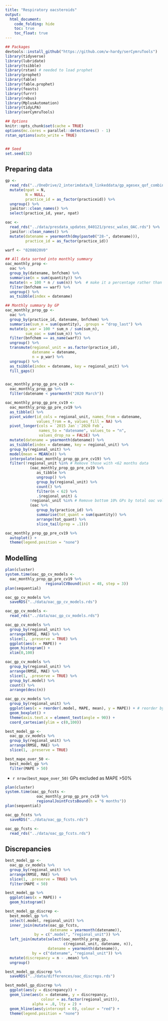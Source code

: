 ```yaml
---
title: "Respiratory oacsteroids"
output: 
  html_document:
    code_folding: hide
    toc: true
    toc_float: true
---
```


```r
## Packages
devtools::install_github("https://github.com/w-hardy/serCymruTools")
library(tidyverse)
library(lubridate)
library(tsibble)
library(rstan) # needed to load prophet
library(prophet)
library(fable)
library(fable.prophet)
library(feasts)
library(furrr)
library(rebus)
library(MplusAutomation)
library(tidyLPA)
library(serCymruTools)

## Options
knitr::opts_chunk$set(cache = TRUE)
options(mc.cores = parallel::detectCores() - 1)
rstan_options(auto_write = TRUE)


## Seed
set.seed(32)

```

## Preparing data

```r
gp <- 
  read_rds("../OneDrive/2_interimdata/8_linkeddata/gp_agesex_qof_combined.rds") %>% 
  mutate(npat = N,
         N = NULL,
         practice_id = as_factor(practiceid)) %>% 
  ungroup() %>% 
  janitor::clean_names() %>% 
  select(practice_id, year, npat)

oac <- 
  read_rds("../data/presdata_updates_040121/presc_wales_OAC.rds") %>% 
  janitor::clean_names() %>% 
  mutate(datename = yearmonth(dmy(paste0("28-", datename))),
         practice_id = as_factor(practice_id))

warf <- "0208020V0"

## All data sorted into monthly summary
oac_monthly_prop <- 
  oac %>% 
  group_by(datename, bnfchem) %>% 
  summarise(n = sum(quantity)) %>% 
  mutate(n = 100 * n / sum(n)) %>%  # make it a percentage rather than proportion
  filter(bnfchem == warf) %>% 
  ungroup() %>%
  as_tsibble(index = datename)

## Monthly summary by GP
oac_monthly_prop_gp <- 
  oac %>% 
  group_by(practice_id, datename, bnfchem) %>% 
  summarise(sum_n = sum(quantity), .groups = "drop_last") %>% 
  mutate(p_war = 100 * sum_n / sum(sum_n),
         sum_oac = sum(sum_n)) %>% 
  filter(bnfchem == as_name(warf)) %>% 
  ungroup() %>% 
  transmute(regional_unit = as.factor(practice_id),
            datename = datename,
            n = p_war) %>%
  ungroup() %>%
  as_tsibble(index = datename, key = regional_unit) %>% 
  fill_gaps() 


oac_monthly_prop_gp_pre_cv19 <- 
  oac_monthly_prop_gp %>% 
  filter(datename < yearmonth("2020 March"))

oac_monthly_prop_gp_pre_cv19 <- 
  oac_monthly_prop_gp_pre_cv19 %>% 
  as_tibble() %>% 
  pivot_wider(id_cols = regional_unit, names_from = datename,
              values_from = n, values_fill = NA) %>% 
  pivot_longer(cols = `2015 Jan`:`2020 Feb`, 
               names_to = "datename", values_to = "n", 
               values_drop_na = FALSE) %>% 
  mutate(datename = yearmonth(datename)) %>% 
  as_tsibble(index = datename, key = regional_unit) %>% 
  group_by(regional_unit) %>% 
  model(mean = MEAN(n)) %>% 
  interpolate(oac_monthly_prop_gp_pre_cv19) %>% 
  filter(!regional_unit %in% # Remove those with <62 months data
           (oac_monthly_prop_gp_pre_cv19 %>% 
              as_tibble %>% 
              ungroup() %>% 
              group_by(regional_unit) %>% 
              count() %>% 
              filter(n < 62) %>% 
              .$regional_unit) &
           !regional_unit %in% # Remove bottom 10% GPs by total oac volume 
           (oac %>% 
              group_by(practice_id) %>% 
              summarise(tot_quant = sum(quantity)) %>% 
              arrange(tot_quant) %>% 
              slice_tail(prop = .1))) 
```


```r
oac_monthly_prop_gp_pre_cv19 %>% 
  autoplot() +
  theme(legend.position = "none")
```


## Modelling


```r
plan(cluster)
system.time(oac_gp_cv_models <-
  oac_monthly_prop_gp_pre_cv19 %>%
                  regionalCVBound(init = 48, step = 3))
plan(sequential)

oac_gp_cv_models %>%
  saveRDS("../data/oac_gp_cv_models.rds")

oac_gp_cv_models <- 
  read_rds("../data/oac_gp_cv_models.rds")

oac_gp_cv_models %>% 
  group_by(regional_unit) %>% 
  arrange(RMSE, MAE) %>% 
  slice(1, .preserve = TRUE) %>% 
  ggplot(aes(x = MAPE)) +
  geom_histogram() +
  xlim(0,100)

oac_gp_cv_models %>% 
  group_by(regional_unit) %>% 
  arrange(RMSE, MAE) %>% 
  slice(1, .preserve = TRUE) %>% 
  group_by(.model) %>% 
  count() %>% 
  arrange(desc(n))

oac_gp_cv_models %>% 
  group_by(regional_unit) %>% 
  ggplot(aes(x = reorder(.model, MAPE, mean), y = MAPE)) + # reorder by mean of y
  geom_boxplot() +
  theme(axis.text.x = element_text(angle = 90)) +
  coord_cartesian(ylim = c(0,100))

```


```r
best_model_gp <- 
  oac_gp_cv_models %>% 
  group_by(regional_unit) %>% 
  arrange(RMSE, MAE) %>% 
  slice(1, .preserve = TRUE)

best_mape_over_50 <- 
  best_model_gp %>% 
  filter(MAPE > 50)

```

* `r nrow(best_mape_over_50)` GPs excluded as MAPE >50%

```r
plan(cluster)
system.time(oac_gp_fcsts <-
              oac_monthly_prop_gp_pre_cv19 %>%
              regionalJointFcstsBound(h = "6 months"))
plan(sequential)

oac_gp_fcsts %>%
  saveRDS("../data/oac_gp_fcsts.rds")

oac_gp_fcsts <- 
  read_rds("../data/oac_gp_fcsts.rds")

```


## Discrepancies

```r
best_model_gp <- 
  oac_gp_cv_models %>% 
  group_by(regional_unit) %>% 
  arrange(RMSE, MAE) %>% 
  slice(1, .preserve = TRUE) %>% 
  filter(MAPE < 50)

best_model_gp %>% 
  ggplot(aes(x = MAPE)) + 
  geom_histogram()

best_model_gp_discrep <- 
  best_model_gp %>% 
  select(.model, regional_unit) %>% 
  inner_join(mutate(oac_gp_fcsts,
                    datename = yearmonth(datename)), 
             by = c(".model", "regional_unit")) %>%
  left_join(mutate(select(oac_monthly_prop_gp, 
                          c(regional_unit, datename, n)), 
                   datename = yearmonth(datename)),
            by = c("datename", "regional_unit")) %>% 
  mutate(discrepancy = n - .mean) %>% 
  ungroup()

best_model_gp_discrep %>% 
  saveRDS("../data/differences/oac_discreps.rds")

best_model_gp_discrep %>% 
  ggplot(aes(y = discrepancy)) +
  geom_line(aes(x = datename, y = discrepancy, 
                colour = as.factor(regional_unit)),
            alpha = .8, lty = 2) +
  geom_hline(aes(yintercept = 0), colour = "red") +
  theme(legend.position = "none")

```
